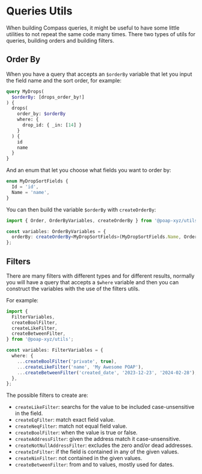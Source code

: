 # Queries Utils

When building Compass queries, it might be useful to have some little utilities to not repeat the
same code many times. There two types of utils for queries, building orders and building filters.

## Order By

When you have a query that accepts an `$orderBy` variable that let you input the field name and the
sort order, for example:

```graphql
query MyDrops(
  $orderBy: [drops_order_by!]
) {
  drops(
    order_by: $orderBy
    where: {
      drop_id: { _in: [14] }
    }
  ) {
    id
    name
  }
}
```

And an enum that let you choose what fields you want to order by:

```typescript
enum MyDropSortFields {
  Id = 'id',
  Name = 'name',
}
```

You can then build the variable `$orderBy` with `createOrderBy`:

```typescript
import { Order, OrderByVariables, createOrderBy } from '@poap-xyz/utils';

const variables: OrderByVariables = {
  orderBy: createOrderBy<MyDropSortFields>(MyDropSortFields.Name, Order.ASC),
};
```

## Filters

There are many filters with different types and for different results, normally you will have a
query that accepts a `$where` variable and then you can construct the variables with the use of the
filters utils.

For example:

```typescript
import {
  FilterVariables,
  createBoolFilter,
  createLikeFilter,
  createBetweenFilter,
} from '@poap-xyz/utils';

const variables: FilterVariables = {
  where: {
    ...createBoolFilter('private', true),
    ...createLikeFilter('name', 'My Awesome POAP'),
    ...createBetweenFilter('created_date', '2023-12-23', '2024-02-28'),
  },
};
```

The possible filters to create are:

- `createLikeFilter`: searchs for the value to be included case-unsensitive in the field.
- `createEqFilter`: match exact field value.
- `createNeqFilter`: match not equal field value.
- `createBoolFilter`: when the value is true or false.
- `createAddressFilter`: given the address match it case-unsensitive.
- `createNotNullAddressFilter`: excludes the zero and/or dead addresses.
- `createInFilter`: if the field is contained in any of the given values.
- `createNinFilter`: not contained in the given values.
- `createBetweenFilter`: from and to values, mostly used for dates.
